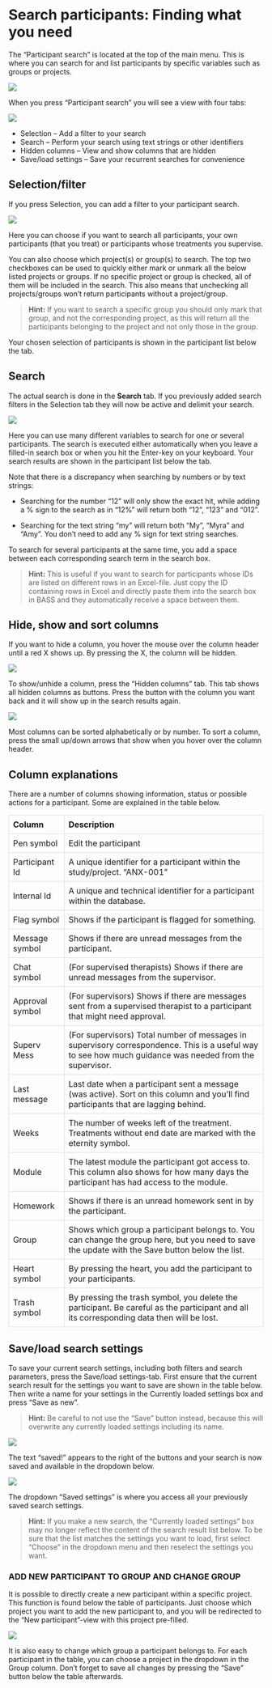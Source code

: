 # Search participants: Finding what you need
The “Participant search” is located at the top of the main menu. This is where you can search for and list participants by specific variables such as groups or projects.

![](images/search-participants-menu.png) 

When you press “Participant search” you will see a view with four tabs:

![](images/search-participants-tab.png) 

- Selection – Add a filter to your search
- Search – Perform your search using text strings or other identifiers
- Hidden columns – View and show columns that are hidden
- Save/load settings – Save your recurrent searches for convenience

## Selection/filter
If you press Selection, you can add a filter to your participant search. 

![](images/selection-filter.png) 

Here you can choose if you want to search all participants, your own participants (that you treat) or participants whose treatments you supervise. 

You can also choose which project(s) or group(s) to search. The top two checkboxes can be used to quickly either mark or unmark all the below listed projects or groups. If no specific project or group is checked, all of them will be included in the search. This also means that unchecking all projects/groups won’t return participants without a project/group. 

>**Hint:** If you want to search a specific group you should only mark that group, and not the corresponding project, as this will return all the participants belonging to the project and not only those in the group. 

Your chosen selection of participants is shown in the participant list below the tab.


## Search
The actual search is done in the **Search** tab. If you previously added search filters in the Selection tab they will now be active and delimit your search. 

![](images/search.png)

Here you can use many different variables to search for one or several participants. The search is executed either automatically when you leave a filled-in search box or when you hit the Enter-key on your keyboard. Your search results are shown in the participant list below the tab.

Note that there is a discrepancy when searching by numbers or by text strings:

- Searching for the number “12” will only show the exact hit, while adding a % sign to the search as in “12%” will return both “12”, “123” and “012”.

- Searching for the text string “my” will return both “My”, “Myra” and “Amy”. You don’t need to add any % sign for text string searches.

To search for several participants at the same time, you add a space between each corresponding search term in the search box. 

>**Hint:** This is useful if you want to search for participants whose IDs are listed on different rows in an Excel-file. Just copy the ID containing rows in Excel and directly paste them into the search box in BASS and they automatically receive a space between them.


## Hide, show and sort columns

If you want to hide a column, you hover the mouse over the column header until a red X shows up. By pressing the X, the column will be hidden. 

![](images/hide-show-sort.png) 

To show/unhide a column, press the “Hidden columns” tab.  This tab shows all hidden columns as buttons. Press the button with the column you want back and it will show up in the search results again.

![](images/hidden-columns.png)

Most columns can be sorted alphabetically or by number. To sort a column, press the small up/down arrows that show when you hover over the column header.

## Column explanations

There are a number of columns showing information, status or possible actions for a participant. Some are explained in the table below.

<style>

td, th {
  border: 1px solid #dddddd;
  text-align: left;
  padding: 8px;
}

</style>

<table>
  <tr>
    <th>Column</th>
    <th>Description</th>
  </tr>
  
  <tr>
    <td>Pen symbol</td>
    <td>Edit the participant</td>
  </tr>
  
  <tr>
    <td>Participant Id</td>
    <td>A unique identifier for a participant within the study/project. “ANX-001”</td>
  </tr>
  
  <tr>
    <td>Internal Id</td>
    <td>A unique and technical identifier for a participant within the database.</td>
  </tr>
  
  <tr>
    <td>Flag symbol</td>
    <td>Shows if the participant is flagged for something.</td>
  </tr>
  
  <tr>
    <td>Message symbol</td>
    <td>Shows if there are unread messages from the participant.</td>
  </tr>
  
  <tr>
    <td>Chat symbol</td>
    <td>(For supervised therapists) 
Shows if there are unread messages from the supervisor.
</td>
  </tr>
  
   <tr>
    <td>Approval symbol</td>
    <td>(For supervisors) 
Shows if there are messages sent from a supervised therapist to a participant that might need approval.
</td>
  </tr>
  
   <tr>
    <td>Superv Mess</td>
    <td>(For supervisors)
Total number of messages in supervisory correspondence. This is a useful way to see how much guidance was needed from the supervisor.
</td>
  </tr>
  
<tr>
  <td>Last message</td>
  <td>Last date when a participant sent a message (was active). Sort on this column and you’ll find participants that are lagging behind.
</td>
</tr>
  
<tr>
  <td>Weeks</td>
  <td>The number of weeks left of the treatment. 
Treatments without end date are marked with the eternity symbol.
</td>
</tr>  

<tr>
  <td>Module</td>
  <td>The latest module the participant got access to. This column also shows for how many days the participant has had access to the module.
</td>
</tr>  

<tr>
  <td>Homework</td>
  <td>Shows if there is an unread homework sent in by the participant.
</td>
</tr>  

<tr>
  <td>Group</td>
  <td>Shows which group a participant belongs to. You can change the group here, but you need to save the update with the Save button below the list.
</td>
</tr>  

<tr>
  <td>Heart symbol</td>
  <td>By pressing the heart, you add the participant to your participants.
</td>
</tr>  

<tr>
  <td>Trash symbol</td>
  <td>By pressing the trash symbol, you delete the participant. Be careful as the participant and all its corresponding data then will be lost.
</td>
</tr>  

</table>


## Save/load search settings

To save your current search settings, including both filters and search parameters, press the Save/load settings-tab. First ensure that the current search result for the settings you want to save are shown in the table below. Then write a name for your settings in the Currently loaded settings box and press “Save as new”.

>**Hint:** Be careful to not use the “Save” button instead, because this will overwrite any currently loaded settings including its name. 

![](images/save-load1.png)

The text “saved!” appears to the right of the buttons and your search is now saved and available in the dropdown below. 

![](images/save-load2.png)

The dropdown “Saved settings” is where you access all your previously saved search settings. 

>**Hint:** If you make a new search, the “Currently loaded settings” box may no longer reflect the content of the search result list below. To be sure that the list matches the settings you want to load, first select “Choose” in the dropdown menu and then reselect the settings you want.

###	ADD NEW PARTICIPANT TO GROUP AND CHANGE GROUP

It is possible to directly create a new participant within a specific project. This function is found below the table of participants. Just choose which project you want to add the new participant to, and you will be redirected to the “New participant”-view with this project pre-filled.

![](images/add-new-participants.png)

It is also easy to change which group a participant belongs to. For each participant in the table, you can choose a project in the dropdown in the Group column. Don’t forget to save all changes by pressing the “Save” button below the table afterwards.

